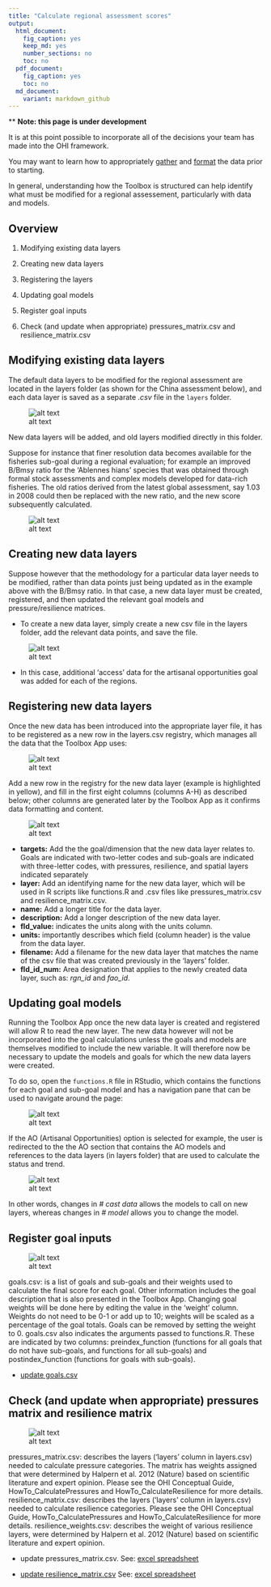 ```yaml
---
title: "Calculate regional assessment scores"
output: 
  html_document:
    fig_caption: yes
    keep_md: yes
    number_sections: no
    toc: no
  pdf_document: 
    fig_caption: yes
    toc: no
  md_document:
    variant: markdown_github
---
```


\*\* **Note: this page is under development**

It is at this point possible to incorporate all of the decisions your team has made into the OHI framework.

You may want to learn how to appropriately [gather](https://github.com/OHI-Science/ohimanual/blob/master/tutorials/toolbox_manual/gathering_appropriate_data.md#gathering-appropriate-data) and [format](https://github.com/OHI-Science/ohimanual/blob/master/tutorials/toolbox_manual/formatting_data_for_toolbox.xlsx) the data prior to starting.

In general, understanding how the Toolbox is structured can help identify what must be modified for a regional assessement, particularly with data and models.

## Overview

  1.  Modifying existing data layers
  
  2.  Creating new data layers

  3.  Registering the layers

  4.  Updating goal models

  5.  Register goal inputs 

  6.  Check (and update when appropriate) pressures_matrix.csv and resilience_matrix.csv


## Modifying existing data layers
The default data layers to be modified for the regional assessment are located in the layers folder (as shown for the China assessment below), and each data layer is saved as a separate *.csv* file in the `layers` folder.

![alt text](zfig_layers_location_1.png)

New data layers will be added, and old layers modified directly in this folder.

Suppose for instance that finer resolution data becomes available for the fisheries sub-goal during a regional evaluation; for example an improved B/Bmsy ratio for the 'Ablennes hians' species that was obtained through formal stock assessments and complex models developed for data-rich fisheries. The old ratios derived from the latest global assessment, say 1.03 in 2008 could then be replaced  with the new ratio, and the new score subsequently calculated.

![alt text](zfig_bmsy_layer_example_3.png)

## Creating new data layers
Suppose however that the methodology for a particular data layer needs to be modified, rather than data points just being updated as in the example above with the B/Bmsy ratio. In that case, a new data layer must be created, registered, and then updated the relevant goal models and pressure/resilience matrices.

  * To create a new data layer, simply create a new csv file in the layers folder, add the relevant data points, and save the file.  

![alt text](zfig_new_data_layer.png)

  * In this case, additional 'access' data for the artisanal opportunities goal was added for each of the regions.

## Registering new data layers
Once the new data has been introduced into the appropriate layer file, it has to be registered as a new row in the layers.csv registry, which manages all the data that the Toolbox App uses:

![alt text](zfig_layers_csv.png)

Add a new row in the registry for the new data layer (example is highlighted in yellow), and fill in the first eight columns (columns A-H) as described below; other columns are generated later by the Toolbox App as it confirms data formatting and content.  

![alt text](zfig_new_layer.png)

 + **targets:** Add the the goal/dimension that the new data layer relates to. Goals are indicated with two-letter codes and sub-goals are indicated with three-letter codes, with pressures, resilience, and spatial layers indicated separately
 + **layer:** Add an identifying name for the new data layer, which will be used in R scripts like functions.R and .csv files like pressures_matrix.csv and resilience_matrix.csv.
 + **name:** Add a longer title for the data layer.
 + **description:** Add a longer description of the new data layer.
 + **fld_value:** indicates the units along with the units column.
 + **units:** importantly describes which field (column header) is the value from the data layer.
 + **filename:** Add a filename for the new data layer that matches the name of the csv file that was created previously in the 'layers' folder.
 + **fld_id_num:** Area designation that applies to the newly created data layer, such as: *rgn_id* and *fao_id*.

## Updating goal models
Running the Toolbox App once the new data layer is created and registered will allow R to read the new layer. The new data however will not be incorporated into the goal calculations unless the goals and models are themselves modified to include the new variable. It will therefore now be necessary to update the models and goals for which the new data layers were created. 

To do so, open the `functions.R` file in RStudio, which contains the functions for each goal and sub-goal model and has a navigation pane that can be used to navigate around the page:

![alt text](zfig_navigation_functions.png)

If the AO (Artisanal Opportunities) option is selected for example, the user is redirected to the the AO section that contains the AO models and references to the data layers (in layers folder) that are used to calculate the status and trend. 

![alt text](zfig_functions_explained.png)

In other words, changes in *# cast data* allows the models to call on new layers, whereas changes in *# model* allows you to change the model.  

## Register goal inputs

![alt text](zfig_goals_csv.png)

goals.csv: is a list of goals and sub-goals and their weights used to calculate the final score for each goal. Other information includes the goal description that is also presented in the Toolbox App. Changing goal weights will be done here by editing the value in the ‘weight’ column. Weights do not need to be 0-1 or add up to 10; weights will be scaled as a percentage of the goal totals. Goals can be removed by setting the weight to 0. goals.csv also indicates the arguments passed to functions.R. These are indicated by two columns: preindex_function (functions for all goals that do not have sub-goals, and functions for all sub-goals) and postindex_function (functions for goals with sub-goals).

- [update goals.csv](https://github.com/OHI-Science/ohimanual/blob/master/tutorials/toolbox_manual/update_goals.md#update-goalscsv)

## Check (and update when appropriate) pressures matrix and resilience matrix

![alt text](zfig_pressures_resilience_matrix.png)

pressures_matrix.csv: describes the layers (‘layers’ column in layers.csv) needed to calculate pressure categories. The matrix has weights assigned that were determined by Halpern et al. 2012 (Nature) based on scientific literature and expert opinion. Please see the OHI Conceptual Guide, HowTo_CalculatePressures and HowTo_CalculateResilience for more details.
resilience_matrix.csv: describes the layers (‘layers’ column in layers.csv) needed to calculate resilience categories. Please see the OHI Conceptual Guide, HowTo_CalculatePressures and HowTo_CalculateResilience for more details.
resilience_weights.csv: describes the weight of various resilience layers, were determined by Halpern et al. 2012 (Nature) based on scientific literature and expert opinion.


- update pressures_matrix.csv. 
See: [excel spreadsheet](https://github.com/OHI-Science/ohimanual/blob/master/tutorials/toolbox_manual/calculating_pressures.xlsx)

- [update resilience_matrix.csv](https://github.com/OHI-Science/ohimanual/blob/master/tutorials/toolbox_manual/update_resilience_matrix.md#update-resilience_matrixcsv)
See: [excel spreadsheet](https://github.com/OHI-Science/ohimanual/blob/master/tutorials/toolbox_manual/calculating_resilience.xlsx) 
